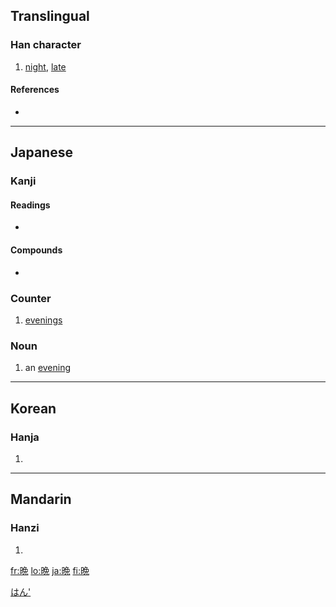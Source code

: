 {{zh-forms|{{zh-lookup|晚}}|{{zh-lookup|晩}}}}
{{see|晚}}
==Translingual==

===Han character===
{{Han char|rn=72|rad=日|as=08|sn=12|four=|canj=日弓日山 (ANAU), XX日弓日 (XXANA)}}

# [[night]], [[late]]

====References====
* {{Han ref|kx=0497.311|dkj=14030|dj=0861.210|hdz=21514.040|uh=6669|ud=26217}}

----

==Japanese==

===Kanji===
{{ja-kanji|grade=6|rs=日08}}

====Readings====
* {{ja-readings|on=[[ばん]] (ban)|kun=[[くれ]] (kure), [[おそい]] (osoi)}}

====Compounds====
* {{term|晩ごはん||[[dinner]], evening meal|tr=ばんごはん, bangohan|lang=ja|sc=Jpan}}

===Counter===
{{ja-pos|k|counter|hira=ばん|rom=ban|hidx=はん'}}

# [[evening]]s

===Noun===
{{ja-noun|k|hira=ばん|rom=ban|hidx=はん'}}

# an [[evening]]

[[Category:1000 Japanese basic words|はん']]

----

==Korean==

===Hanja===
{{ko-hanja|hangeul=만|eumhun=|rv=man|mr=man|y=man}}

# {{defn|Korean}}

----

==Mandarin==

===Hanzi===
{{cmn-hanzi|pin=[[wǎn]] ([[wan3]])|wg=wan<sup>3</sup>}}

# {{defn|Mandarin}}

[[fr:晩]]
[[lo:晩]]
[[ja:晩]]
[[fi:晩]]